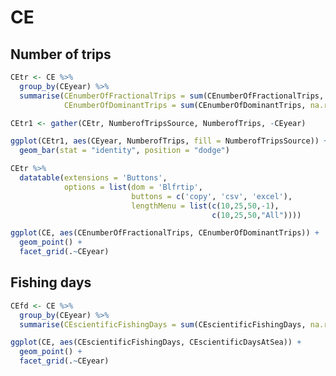 
# CE

## Number of trips 

```r
CEtr <- CE %>% 
  group_by(CEyear) %>%
  summarise(CEnumberOfFractionalTrips = sum(CEnumberOfFractionalTrips, na.rm = TRUE),
            CEnumberOfDominantTrips = sum(CEnumberOfDominantTrips, na.rm = TRUE))

CEtr1 <- gather(CEtr, NumberofTripsSource, NumberofTrips, -CEyear)

ggplot(CEtr1, aes(CEyear, NumberofTrips, fill = NumberofTripsSource)) +
  geom_bar(stat = "identity", position = "dodge")

CEtr %>%
  datatable(extensions = 'Buttons',
            options = list(dom = 'Blfrtip',
                           buttons = c('copy', 'csv', 'excel'),
                           lengthMenu = list(c(10,25,50,-1),
                                             c(10,25,50,"All"))))

```
```r
ggplot(CE, aes(CEnumberOfFractionalTrips, CEnumberOfDominantTrips)) +
  geom_point() +
  facet_grid(.~CEyear)
```



## Fishing days 

```r
CEfd <- CE %>%
  group_by(CEyear) %>%
  summarise(CEscientificFishingDays = sum(CEscientificFishingDays, na.rm = TRUE))
```


```r
ggplot(CE, aes(CEscientificFishingDays, CEscientificDaysAtSea)) +
  geom_point() +
  facet_grid(.~CEyear)
```

